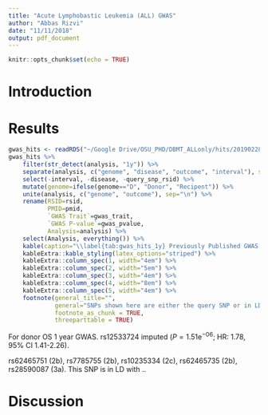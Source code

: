 ```yaml
---
title: "Acute Lymphobastic Leukemia (ALL) GWAS"
author: "Abbas Rizvi"
date: "11/11/2018"
output: pdf_document  
---
```


```r
knitr::opts_chunk$set(echo = TRUE)
```

# Introduction

# Results

\begin{figure}
    \centering
    \includegraphics[width=\linewidth, height=5in]{~/Desktop/figures/chapter5/R_ALLonly_DRM.jpeg}
    \caption[Manhattan Plot of Recipient ALL DRM GWAS.]{Manhattan Plot of Recipient ALL DRM GWAS. Each dot is a SNP.}
    \label{fig:r_drm_1y}  
\end{figure}

\begin{figure}
    \centering
    \includegraphics[width=\linewidth, height=5in]{~/Desktop/figures/chapter5/R_ALLonly_TRM.jpeg}
    \caption[Recipient TRM 1 Year Manhattan Plot]{Recipient TRM 1 Year Manhattan Plot}
    \label{fig:r_trm_1y}  
\end{figure}

\begin{figure}
    \centering
    \includegraphics[width=\linewidth, height=5in]{~/Desktop/figures/chapter5/r_of_1y_gwas_hit.png}
    \caption[Recipient OF Region Chromosome 6.]{Recipient OF Region Chromosome 6. Sentinal SNP is rs6915410. Previous GWAS hit rs7744392 for trait contracts in type 2 diabetes. In perfect LD with rs13362808 which is cis eQTL in blood tissue.}
    \label{fig:r_of_1y}  
\end{figure}


\begin{figure}
    \centering
    \includegraphics[width=\linewidth, height=5in]{~/Desktop/figures/chapter5/R_ALLonly_OS.jpeg}
    \caption[Recipient OS 1 Year Manhattan Plot]{Recipient OS 1 Year Manhattan Plot}
    \label{fig:r_os_1y}  
\end{figure}



```r
gwas_hits <- readRDS("~/Google Drive/OSU_PHD/DBMT_ALLonly/hits/20190228_gwas_hits.rds")
gwas_hits %>%
    filter(str_detect(analysis, "1y")) %>%
    separate(analysis, c("genome", "disease", "outcome", "interval"), sep="_") %>%
    select(-interval, -disease, -query_snp_rsid) %>%
    mutate(genome=ifelse(genome=="D", "Donor", "Recipent")) %>%
    unite(analysis, c("genome", "outcome"), sep="\n") %>%
    rename(RSID=rsid,
           PMID=pmid,
           `GWAS Trait`=gwas_trait,
           `GWAS P-value`=gwas_pvalue,
           Analysis=analysis) %>%
    select(Analysis, everything()) %>%
    kable(caption="\\label{tab:gwas_hits_1y} Previously Published GWAS Traits from GWAS Catalog Reproduced in DISCOVeRY-BMT 1 Year ALL Analysis.", digits=60) %>%
    kableExtra::kable_styling(latex_options="striped") %>%
    kableExtra::column_spec(1, width="4em") %>%
    kableExtra::column_spec(2, width="5em") %>%
    kableExtra::column_spec(3, width="4em") %>%
    kableExtra::column_spec(4, width="8em") %>%
    kableExtra::column_spec(5, width="4em") %>%
    footnote(general_title="",
             general="SNPs shown here are either the query SNP or in LD (r2 > 0.8) with the query SNP.",
             footnote_as_chunk = TRUE,
             threeparttable = TRUE)


```

\begin{figure}
    \centering
    \includegraphics[width=\linewidth, height=5in]{~/Desktop/figures/chapter5/D_ALLonly_OS.jpeg}
    \caption[Manhattan Plot of Donor ALL OS GWAS.]{Manhattan Plot of Donor ALL OS GWAS. Each dot is a SNP. Green box is ...}
    \label{fig:d_os_1y}  
\end{figure}


\begin{figure}
    \centering
    \includegraphics[width=\linewidth, height=5in]{~/Desktop/figures/chapter5/D_ALLonly_TRM.jpeg}
    \caption[Manhattan Plot of Donor ALL TRM GWAS.]{Manhattan Plot of Donor ALL TRM GWAS. Each dot is a SNP. This is here to talk about GVHD.}
    \label{fig:d_trm_1y}  
\end{figure}


For donor OS 1 year GWAS. rs12533724 imputed ($P = 1.51\text{e}^{-06}$; HR: 1.78, 95% CI 1.41-2.26).


rs62465751 (2b), rs7785755 (2b), rs10235334 (2c), rs62465735 (2b), rs28590087 (3a). This SNP is in LD with ..




\begin{figure}
    \centering
    \includegraphics[width=\linewidth, height=5in]{~/Desktop/figures/chapter5/rs9783053_1_D_ALLonly_GVHD.png}
    \caption[Donor GVHD Region Chromosome 1.]{Donor GVHD Region Chromosome 1. Sentinal SNP is rs9783053. RegulomeDB 1A. Typed SNP}
    \label{fig:d_gvhd_1y}  
\end{figure}




# Discussion